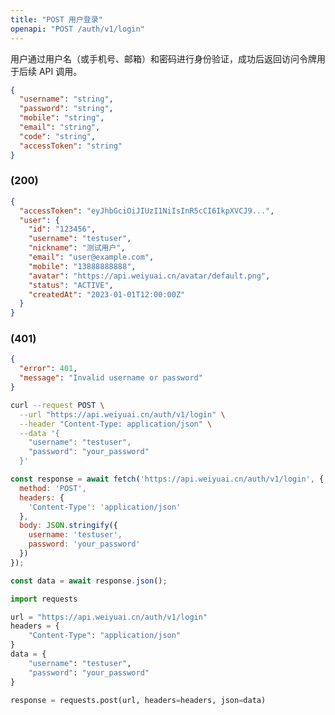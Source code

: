 ```yaml
---
title: "POST 用户登录"
openapi: "POST /auth/v1/login"
---
```


<ApiDocHeader 
  titleKey="auth.userLogin"
  descriptionKey="auth.loginDescription"
  endpoint="https://api.weiyuai.cn/auth/v1/login"
  method="POST"
/>

<TryButton title="Try it" endpoint="https://api.weiyuai.cn/auth/v1/login" method="POST" />

<ApiSection titleKey="api.interfaceDescription">
用户通过用户名（或手机号、邮箱）和密码进行身份验证，成功后返回访问令牌用于后续 API 调用。
</ApiSection>

<ApiSection titleKey="api.requestBody">

```json
{
  "username": "string",
  "password": "string",
  "mobile": "string",
  "email": "string",
  "code": "string",
  "accessToken": "string"
}
```

<I18nHeading id="api.parameterDescription" level={3} />

<ApiField name="username" descriptionKey="auth.username" />
<ApiField name="password" descriptionKey="auth.password" />
<ApiField name="mobile" descriptionKey="auth.mobile" />
<ApiField name="email" descriptionKey="auth.email" />
<ApiField name="code" descriptionKey="auth.code" />
<ApiField name="accessToken" descriptionKey="auth.accessToken" />

</ApiSection>

<ApiSection titleKey="api.responseExample">

### <I18nText id="api.successResponse" /> (200)

```json
{
  "accessToken": "eyJhbGciOiJIUzI1NiIsInR5cCI6IkpXVCJ9...",
  "user": {
    "id": "123456",
    "username": "testuser",
    "nickname": "测试用户",
    "email": "user@example.com",
    "mobile": "13888888888",
    "avatar": "https://api.weiyuai.cn/avatar/default.png",
    "status": "ACTIVE",
    "createdAt": "2023-01-01T12:00:00Z"
  }
}
```

### <I18nText id="api.errorResponse" /> (401)

```json
{
  "error": 401,
  "message": "Invalid username or password"
}
```

</ApiSection>

<ApiSection titleKey="api.loginMethods">
<ApiLoginMethods />
</ApiSection>

<ApiSection titleKey="api.securityRecommendations">
<ApiSecurityList items={[
  'security.useHttps',
  'security.loginLimit', 
  'security.strongPassword',
  'security.refreshToken'
]} />
</ApiSection>

<ApiSection titleKey="api.notes">
<ApiUsageList items={[
  'notes.saveToken',
  'notes.tokenExpiry',
  'notes.multipleCredentials'
]} />
</ApiSection>

<RequestExample>

```bash cURL
curl --request POST \
  --url "https://api.weiyuai.cn/auth/v1/login" \
  --header "Content-Type: application/json" \
  --data '{
    "username": "testuser",
    "password": "your_password"
  }'
```

```javascript JavaScript
const response = await fetch('https://api.weiyuai.cn/auth/v1/login', {
  method: 'POST',
  headers: {
    'Content-Type': 'application/json'
  },
  body: JSON.stringify({
    username: 'testuser',
    password: 'your_password'
  })
});

const data = await response.json();
```

```python Python
import requests

url = "https://api.weiyuai.cn/auth/v1/login"
headers = {
    "Content-Type": "application/json"
}
data = {
    "username": "testuser",
    "password": "your_password"
}

response = requests.post(url, headers=headers, json=data)
```

</RequestExample>